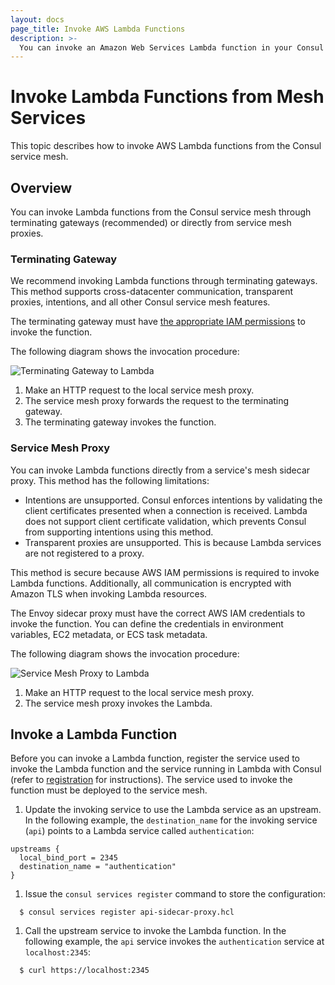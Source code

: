 ```yaml
---
layout: docs
page_title: Invoke AWS Lambda Functions
description: >-
  You can invoke an Amazon Web Services Lambda function in your Consul service mesh by configuring terminating gateways or sidecar proxies. Learn how to declare a registered function as an upstream and why we recommend using terminating gateways with Lambda.
---
```


# Invoke Lambda Functions from Mesh Services

This topic describes how to invoke AWS Lambda functions from the Consul service mesh.

## Overview

You can invoke Lambda functions from the Consul service mesh through terminating gateways (recommended) or directly from service mesh proxies.


### Terminating Gateway

We recommend invoking Lambda functions through terminating gateways. This method supports cross-datacenter communication, transparent
proxies, intentions, and all other Consul service mesh features.

The terminating gateway must have [the appropriate IAM permissions](/consul/docs/lambda/registration#configure-iam-permissions-for-envoy)
to invoke the function.

The following diagram shows the invocation procedure:

<ImageConfig width={700}>

![Terminating Gateway to Lambda](/img/terminating_gateway_to_lambda.svg)

</ImageConfig>

1. Make an HTTP request to the local service mesh proxy.
1. The service mesh proxy forwards the request to the terminating gateway.
1. The terminating gateway invokes the function.

### Service Mesh Proxy

You can invoke Lambda functions directly from a service's mesh sidecar proxy.
This method has the following limitations:
- Intentions are unsupported. Consul enforces intentions by validating the client certificates presented when a connection is received. Lambda does not support client certificate validation, which prevents Consul from supporting intentions using this method.
- Transparent proxies are unsupported. This is because Lambda services are not
  registered to a proxy.

This method is secure because AWS IAM permissions is required to invoke Lambda functions. Additionally, all communication is encrypted with Amazon TLS when invoking Lambda resources. 

The Envoy sidecar proxy must have the correct AWS IAM credentials to invoke the function. You can define the credentials in environment variables, EC2 metadata, or ECS task metadata.

The following diagram shows the invocation procedure:

<ImageConfig width={400}>

![Service Mesh Proxy to Lambda](/img/connect_proxy_to_lambda.svg)

</ImageConfig>

1. Make an HTTP request to the local service mesh proxy.
2. The service mesh proxy invokes the Lambda.

## Invoke a Lambda Function

Before you can invoke a Lambda function, register the service used to invoke the Lambda function and the service running in Lambda with Consul (refer to [registration](/consul/docs/lambda/registration) for instructions). The service used to invoke the function must be deployed to the service mesh.

1. Update the invoking service to use the Lambda service as an upstream. In the following example, the `destination_name` for the invoking service (`api`) points to a Lambda service called `authentication`:

  ```hcl
  upstreams {
    local_bind_port = 2345
    destination_name = "authentication"
  }
  ```

1. Issue the `consul services register` command to store the configuration:

  ```shell-session
    $ consul services register api-sidecar-proxy.hcl
  ```

1. Call the upstream service to invoke the Lambda function. In the following example, the `api` service invokes the `authentication` service at `localhost:2345`:

  ```shell-session
    $ curl https://localhost:2345
  ```
